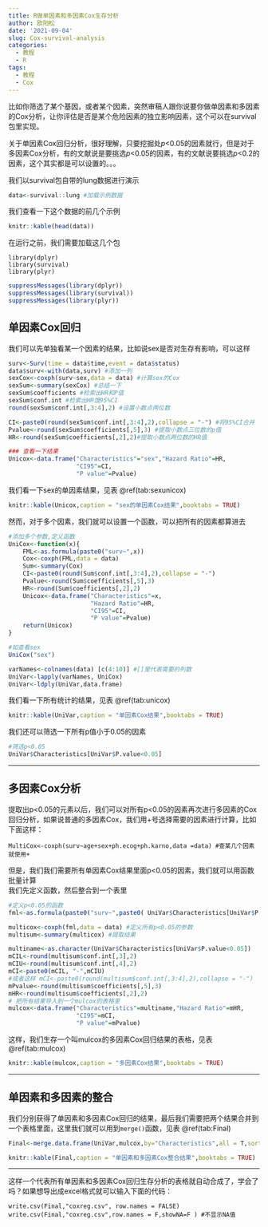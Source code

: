 ```yaml
---
title: R做单因素和多因素Cox生存分析
author: 欧阳松
date: '2021-09-04'
slug: Cox-survival-analysis
categories:
  - 教程
  - R
tags:
  - 教程
  - Cox
---
```


比如你筛选了某个基因，或者某个因素，突然审稿人跟你说要你做单因素和多因素的Cox分析，让你评估是否是某个危险因素的独立影响因素，这个可以在survival包里实现。

关于单因素Cox回归分析，很好理解，只要挖掘处*p*\<0.05的因素就行，但是对于多因素Cox分析，有的文献说是要挑选*p*\<0.05的因素，有的文献说要挑选*p*\<0.2的因素，这个其实都是可以设置的。。。

我们以survival包自带的lung数据进行演示

```r
data<-survival::lung #加载示例数据
```

我们查看一下这个数据的前几个示例

```r
knitr::kable(head(data))
```

在运行之前，我们需要加载这几个包

    library(dplyr)
    library(survival)
    library(plyr)

```r
suppressMessages(library(dplyr))
suppressMessages(library(survival))
suppressMessages(library(plyr))
```

## **单因素Cox回归**

我们可以先单独看某一个因素的结果，比如说sex是否对生存有影响，可以这样

```r
surv<-Surv(time = data$time,event = data$status)
data$surv<-with(data,surv) #添加一列
sexCox<-coxph(surv~sex,data = data) #计算sex的Cox
sexSum<-summary(sexCox) #总结一下
sexSum$coefficients #检索出HR和P值
sexSum$conf.int #检索出HR饿95%CI
round(sexSum$conf.int[,3:4],2) #设置小数点两位数

CI<-paste0(round(sexSum$conf.int[,3:4],2),collapse = "-") #将95%CI合并
Pvalue<-round(sexSum$coefficients[,5],3) #提取小数点三位数的p值
HR<-round(sexSum$coefficients[,2],2)#提取小数点两位数的HR值

### 查看一下结果
Unicox<-data.frame("Characteristics"="sex","Hazard Ratio"=HR,
                   "CI95"=CI,
                   "P value"=Pvalue)
```

我们看一下sex的单因素结果，见表 \@ref(tab:sexunicox)

```r
knitr::kable(Unicox,caption = "sex的单因素Cox结果",booktabs = TRUE)
```

然而，对于多个因素，我们就可以设置一个函数，可以把所有的因素都算进去

```r
#添加多个参数,定义函数
UniCox<-function(x){
    FML<-as.formula(paste0("surv~",x))
    Cox<-coxph(FML,data = data) 
    Sum<-summary(Cox)
    CI<-paste0(round(Sum$conf.int[,3:4],2),collapse = "-") 
    Pvalue<-round(Sum$coefficients[,5],3)
    HR<-round(Sum$coefficients[,2],2)
    Unicox<-data.frame("Characteristics"=x,
                       "Hazard Ratio"=HR,
                       "CI95"=CI,
                       "P value"=Pvalue)
    return(Unicox)
}

#如查看sex
UniCox("sex")

varNames<-colnames(data) [c(4:10)] #[]里代表需要的列数
UniVar<-lapply(varNames, UniCox)
UniVar<-ldply(UniVar,data.frame)
```

我们看一下所有统计的结果，见表 \@ref(tab:unicox)

```r
knitr::kable(UniVar,caption = "单因素Cox结果",booktabs = TRUE)
```

我们还可以筛选一下所有p值小于0.05的因素

```r
#筛选p<0.05
UniVar$Characteristics[UniVar$P.value<0.05]
```

------------------------------------------------------------------------

## **多因素Cox分析**

提取出p\<0.05的元素以后，我们可以对所有p\<0.05的因素再次进行多因素的Cox回归分析，如果说普通的多因素Cox，我们用+号选择需要的因素进行计算，比如下面这样：

    MultiCox<-coxph(surv~age+sex+ph.ecog+ph.karno,data =data) #查某几个因素就使用+

但是，我们我们需要所有单因素Cox结果里面p\<0.05的因素，我们就可以用函数批量计算\
我们先定义函数，然后整合到一个表里

```r
#定义p<0.05的函数
fml<-as.formula(paste0("surv~",paste0( UniVar$Characteristics[UniVar$P.value<0.05],collapse = "+")))

multicox<-coxph(fml,data = data) #定义所有p<0.05的参数
multisum<-summary(multicox) #提取结果

multiname<-as.character(UniVar$Characteristics[UniVar$P.value<0.05])
mCIL<-round(multisum$conf.int[,3],2)
mCIU<-round(multisum$conf.int[,4],2)
mCI<-paste0(mCIL, "-",mCIU) 
#或者这样 mCI<-paste0(round(multisum$conf.int[,3:4],2),collapse = "-") 
mPvalue<-round(multisum$coefficients[,5],3)
mHR<-round(multisum$coefficients[,2],2)
# 把所有结果导入到一个mulcox的表格里
mulcox<-data.frame("Characteristics"=multiname,"Hazard Ratio"=mHR,
                   "CI95"=mCI,
                   "P value"=mPvalue)
```

这样，我们生存一个叫mulcox的多因素Cox回归结果的表格，见表 \@ref(tab:mulcox)

```r
knitr::kable(mulcox,caption = "多因素Cox结果",booktabs = TRUE)
```

------------------------------------------------------------------------

## **单因素和多因素的整合**

我们分别获得了单因素和多因素Cox回归的结果，最后我们需要把两个结果合并到一个表格里面，这里我们就可以用到`merge()`函数，见表 \@ref(tab:Final)

```r
Final<-merge.data.frame(UniVar,mulcox,by="Characteristics",all = T,sort = T)
```

```r
knitr::kable(Final,caption = "单因素和多因素Cox整合结果",booktabs = TRUE)
```

------------------------------------------------------------------------

这样一个代表所有单因素和多因素Cox回归生存分析的表格就自动合成了，学会了吗？如果想导出成excel格式就可以输入下面的代码：

    write.csv(Final,"coxreg.csv", row.names = FALSE)
    write.csv(Final,"coxreg.csv",row.names = F,showNA=F ) #不显示NA值
